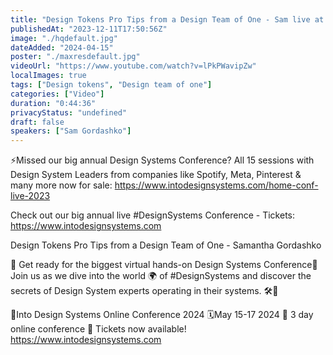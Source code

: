 ```yaml
---
title: "Design Tokens Pro Tips from a Design Team of One - Sam live at Into Design Systems"
publishedAt: "2023-12-11T17:50:56Z"
image: "./hqdefault.jpg"
dateAdded: "2024-04-15"
poster: "./maxresdefault.jpg"
videoUrl: "https://www.youtube.com/watch?v=lPkPWavipZw"
localImages: true
tags: ["Design tokens", "Design team of one"]
categories: ["Video"]
duration: "0:44:36"
privacyStatus: "undefined"
draft: false
speakers: ["Sam Gordashko"]
---
```

⚡️Missed our big annual Design Systems Conference? All 15 sessions with Design System Leaders from companies like Spotify, Meta, Pinterest & many more now for sale: https://www.intodesignsystems.com/home-conf-live-2023

Check out our big annual live #DesignSystems Conference - Tickets: https://www.intodesignsystems.com 

Design Tokens Pro Tips from a Design Team of One - Samantha Gordashko 

🌟 Get ready for the biggest virtual hands-on Design Systems Conference🌟
Join us as we dive into the world 🌍 of #DesignSystems and discover the secrets of Design System experts operating in their systems. 🛠️🎨

📐Into Design Systems Online Conference 2024
🗓️May 15-17 2024
🚀 3 day online conference
🎫 Tickets now available! 
https://www.intodesignsystems.com
